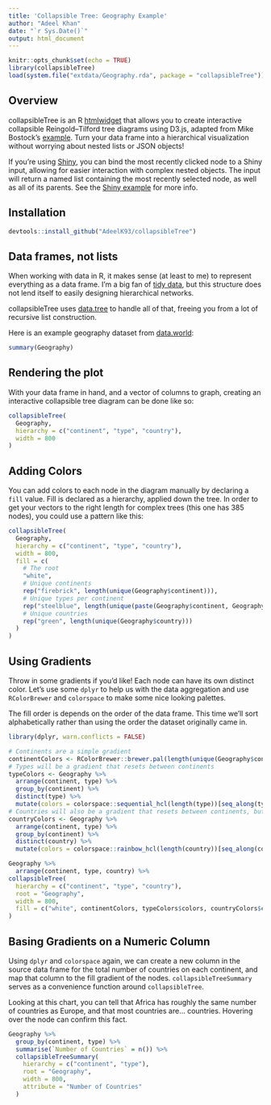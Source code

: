 ```yaml
---
title: 'Collapsible Tree: Geography Example'
author: "Adeel Khan"
date: "`r Sys.Date()`"
output: html_document
---
```


```r
knitr::opts_chunk$set(echo = TRUE)
library(collapsibleTree)
load(system.file("extdata/Geography.rda", package = "collapsibleTree"))
```

## Overview

collapsibleTree is an R [htmlwidget](http://www.htmlwidgets.org/) that allows you to create interactive collapsible Reingold–Tilford tree diagrams using D3.js, adapted from Mike Bostock's [example](https://bl.ocks.org/mbostock/4339083). Turn your data frame into a hierarchical visualization without worrying about nested lists or JSON objects!
  
If you're using [Shiny](https://shiny.rstudio.com/), you can bind the most recently clicked node to a Shiny input, allowing for easier interaction with complex nested objects. The input will return a named list containing the most recently selected node, as well as all of its parents. See the [Shiny example](https://adeelk93.shinyapps.io/collapsibletree/) for more info.

## Installation

```r
devtools::install_github("AdeelK93/collapsibleTree")
```

## Data frames, not lists

When working with data in R, it makes sense (at least to me) to represent everything as a data frame. I'm a big fan of [tidy data](https://cran.r-project.org/web/packages/tidyr/vignettes/tidy-data.html), but this structure does not lend itself to easily designing hierarchical networks. 

collapsibleTree uses [data.tree](https://cran.r-project.org/web/packages/data.tree/vignettes/data.tree.html) to handle all of that, freeing you from a lot of recursive list construction.

Here is an example geography dataset from [data.world](https://data.world/glx/geography-table):

```r
summary(Geography)
```

## Rendering the plot

With your data frame in hand, and a vector of columns to graph, creating an interactive collapsible tree diagram can be done like so:

```r
collapsibleTree(
  Geography,
  hierarchy = c("continent", "type", "country"),
  width = 800
)
```

## Adding Colors

You can add colors to each node in the diagram manually by declaring a `fill` value. Fill is declared as a hierarchy, applied down the tree. In order to get your vectors to the right length for complex trees (this one has 385 nodes), you could use a pattern like this:

```r
collapsibleTree(
  Geography,
  hierarchy = c("continent", "type", "country"),
  width = 800,
  fill = c(
    # The root
    "white",
    # Unique continents
    rep("firebrick", length(unique(Geography$continent))),
    # Unique types per continent
    rep("steelblue", length(unique(paste(Geography$continent, Geography$type)))),
    # Unique countries
    rep("green", length(unique(Geography$country)))
  )
)
```

## Using Gradients

Throw in some gradients if you'd like! Each node can have its own distinct color. Let's use some `dplyr` to help us with the data aggregation and use `RColorBrewer` and `colorspace` to make some nice looking palettes.

The fill order is depends on the order of the data frame. This time we'll sort alphabetically rather than using the order the dataset originally came in.

```r
library(dplyr, warn.conflicts = FALSE)

# Continents are a simple gradient
continentColors <- RColorBrewer::brewer.pal(length(unique(Geography$continent)), "Reds")
# Types will be a gradient that resets between continents
typeColors <- Geography %>%
  arrange(continent, type) %>% 
  group_by(continent) %>%
  distinct(type) %>%
  mutate(colors = colorspace::sequential_hcl(length(type))[seq_along(type)])
# Countries will also be a gradient that resets between continents, but not types
countryColors <- Geography %>%
  arrange(continent, type) %>% 
  group_by(continent) %>%
  distinct(country) %>%
  mutate(colors = colorspace::rainbow_hcl(length(country))[seq_along(country)])

Geography %>%
  arrange(continent, type, country) %>%
collapsibleTree(
  hierarchy = c("continent", "type", "country"),
  root = "Geography",
  width = 800,
  fill = c("white", continentColors, typeColors$colors, countryColors$colors)
)
```

## Basing Gradients on a Numeric Column

Using `dplyr` and `colorspace` again, we can create a new column in the source data frame for the total number of countries on each continent, and map that column to the fill gradient of the nodes. `collapsibleTreeSummary` serves as a convenience function around `collapsibleTree`. 

Looking at this chart, you can tell that Africa has roughly the same number of countries as Europe, and that most countries are... countries. Hovering over the node can confirm this fact.

```r
Geography %>%
  group_by(continent, type) %>%
  summarise(`Number of Countries` = n()) %>%
  collapsibleTreeSummary(
    hierarchy = c("continent", "type"),
    root = "Geography",
    width = 800,
    attribute = "Number of Countries"
  )
```
